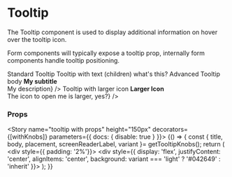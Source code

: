 
<Meta title="Components/Tooltip" component={Tooltip} />

# Tooltip

The Tooltip component is used to display additional information on hover over the tooltip icon.

Form components will typically expose a tooltip prop, internally form components handle
tooltip positioning.

<Preview>
  <Story name="tooltip" height="150px">
    <div style={{ padding: '2%'}}>
      <div style={{ display: 'flex', height: '100%', justifyContent: 'center', alignItems: 'center', flexDirection: 'column' }}>
        <Typography variant="h4">Standard Tooltip</Typography>
        <Tooltip title="tooltip title" body="tooltip body" />
        <Typography variant="h4">Tooltip with text (children)</Typography>
        <Tooltip title="tooltip title" body="tooltip body">
          <Typography variant="body1" style={{ color: '#0b60b7' }}>what's this?</Typography>
        </Tooltip>
        <Typography variant="h4">Advanced Tooltip body</Typography>
        <Tooltip body={<><strong>My subtitle</strong><br/>My description</>} />
        <Typography variant="h4">Tooltip with larger icon</Typography>
        <Tooltip iconSize={'5x'} body={<><strong>Larger Icon</strong><br/>The icon to open me is larger, yes?</>} />
      </div>
    </div>
  </Story>
</Preview>

### Props
<Props of={Tooltip} />

<Story name="tooltip with props" height="150px" decorators={[withKnobs]} parameters={{ docs: { disable: true } }}>
  {() => {
    const { title, body, placement, screenReaderLabel, variant }= getTooltipKnobs();
    return (
      <div style={{ padding: '2%'}}>
        <div style={{ display: 'flex', justifyContent: 'center', alignItems: 'center', background: variant === 'light' ? '#042649' : 'inherit' }}>
          <Tooltip title={title} body={body} placement={placement} variant={variant} screenReaderLabel={screenReaderLabel} />
        </div>
      </div>
    );
  }}
</Story>
